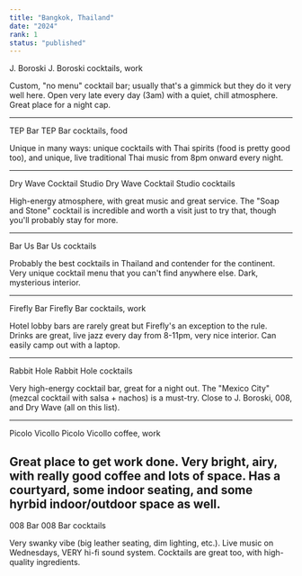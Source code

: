 ```yaml
---
title: "Bangkok, Thailand"
date: "2024"
rank: 1
status: "published"
---
```


J. Boroski
J. Boroski
cocktails, work

Custom, "no menu" cocktail bar; usually that's a gimmick but they do it very well here. Open very late every day (3am) with a quiet, chill atmosphere. Great place for a night cap.

---

TEP Bar
TEP Bar
cocktails, food

Unique in many ways: unique cocktails with Thai spirits (food is pretty good too), and unique, live traditional Thai music from 8pm onward every night.

---

Dry Wave Cocktail Studio
Dry Wave Cocktail Studio
cocktails

High-energy atmosphere, with great music and great service. The "Soap and Stone" cocktail is incredible and worth a visit just to try that, though you'll probably stay for more.

---

Bar Us
Bar Us
cocktails

Probably the best cocktails in Thailand and contender for the continent. Very unique cocktail menu that you can't find anywhere else. Dark, mysterious interior.

---

Firefly Bar
Firefly Bar
cocktails, work

Hotel lobby bars are rarely great but Firefly's an exception to the rule. Drinks are great, live jazz every day from 8-11pm, very nice interior. Can easily camp out with a laptop.

---

Rabbit Hole
Rabbit Hole
cocktails

Very high-energy cocktail bar, great for a night out. The "Mexico City" (mezcal cocktail with salsa + nachos) is a must-try. Close to J. Boroski, 008, and Dry Wave (all on this list).

---

Picolo Vicollo
Picolo Vicollo
coffee, work

Great place to get work done. Very bright, airy, with really good coffee and lots of space. Has a courtyard, some indoor seating, and some hyrbid indoor/outdoor space as well.
---

008 Bar
008 Bar
cocktails

Very swanky vibe (big leather seating, dim lighting, etc.). Live music on Wednesdays, VERY hi-fi sound system. Cocktails are great too, with high-quality ingredients.